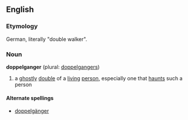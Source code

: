 ==English==
===Etymology===
German, literally "double walker".

===Noun===
{{wikipedia}}
'''doppelganger''' (plural: [[doppelgangers]])

# a [[ghostly]] [[double]] of a [[living]] [[person]], especially one that [[haunt]]s such a person
{{seeCites}}

====Alternate spellings====
*[[doppelgänger]]
